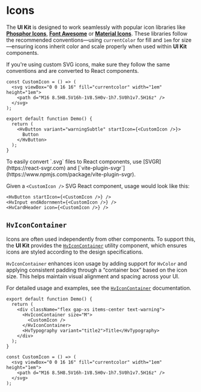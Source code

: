 
# Icons

The **UI Kit** is designed to work seamlessly with popular icon libraries like **[Phosphor Icons](https://phosphoricons.com)**, **[Font Awesome](https://fontawesome.com)** or **[Material Icons](https://mui.com/material-ui/material-icons/)**.
These libraries follow the recommended conventions—using `currentColor` for fill and `1em` for size—ensuring icons inherit color and scale properly when used within **UI Kit** components.

If you're using custom SVG icons, make sure they follow the same conventions and are converted to React components.

```tsx live
const CustomIcon = () => (
  <svg viewBox="0 0 16 16" fill="currentcolor" width="1em" height="1em">
    <path d="M16 8.5H8.5V16h-1V8.5H0v-1h7.5V0h1v7.5H16z" />
  </svg>
);

export default function Demo() {
  return (
    <HvButton variant="warningSubtle" startIcon={<CustomIcon />}>
      Button
    </HvButton>
  );
}
```

<Callout type="info">
  To easily convert `.svg` files to React components, use
  [SVGR](https://react-svgr.com) and
  [`vite-plugin-svgr`](https://www.npmjs.com/package/vite-plugin-svgr).
</Callout>

Given a `<CustomIcon />` SVG React component, usage would look like this:

```tsx
<HvButton startIcon={<CustomIcon />} />
<HvInput endAdornment={<CustomIcon />} />
<HvCardHeader icon={<CustomIcon />} />
```

## `HvIconContainer`

Icons are often used independently from other components. To support this, the **UI Kit** provides the [`HvIconContainer`](/components/icon-container) utility component, which ensures icons are styled according to the design specifications.

`HvIconContainer` enhances icon usage by adding support for `HvColor` and applying consistent padding through a “container box” based on the icon size. This helps maintain visual alignment and spacing across your UI.

For detailed usage and examples, see the [`HvIconContainer`](/components/icon-container) documentation.

```tsx live
export default function Demo() {
  return (
    <div className="flex gap-xs items-center text-warning">
      <HvIconContainer size="M">
        <CustomIcon />
      </HvIconContainer>
      <HvTypography variant="title2">Title</HvTypography>
    </div>
  );
}

const CustomIcon = () => (
  <svg viewBox="0 0 16 16" fill="currentcolor" width="1em" height="1em">
    <path d="M16 8.5H8.5V16h-1V8.5H0v-1h7.5V0h1v7.5H16z" />
  </svg>
);
```

